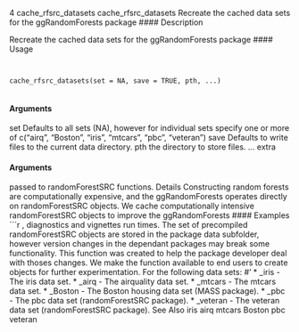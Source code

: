 
4 cache_rfsrc_datasets
cache_rfsrc_datasets Recreate the cached data sets for the ggRandomForests package
#### Description 

Recreate the cached data sets for the ggRandomForests package
#### Usage 
<pre><code>

cache_rfsrc_datasets(set = NA, save = TRUE, pth, ...)

</code></pre>
#### Arguments

set Defaults to all sets (NA), however for individual sets specify one or more of
c("airq", "Boston", "iris", "mtcars", "pbc", "veteran")
save Defaults to write files to the current data directory.
pth the directory to store files.
... extra 
</code></pre>
#### Arguments
 passed to randomForestSRC functions.
Details
Constructing random forests are computationally expensive, and the ggRandomForests operates
directly on randomForestSRC objects. We cache computationally intensive randomForestSRC objects
to improve the ggRandomForests #### Examples 
```r
, diagnostics and vignettes run times. The set of
precompiled randomForestSRC objects are stored in the package data subfolder, however version
changes in the dependant packages may break some functionality. This function was created to help
the package developer deal with thoses changes. We make the function available to end users to
create objects for further experimentation.
For the following data sets: #'
*  _iris - The iris data set.
*  _airq - The airquality data set.
*  _mtcars - The mtcars data set.
*  _Boston - The Boston housing data set (MASS package).
*  _pbc - The pbc data set (randomForestSRC package).
*  _veteran - The veteran data set (randomForestSRC package).
See Also
iris airq mtcars Boston pbc veteran


